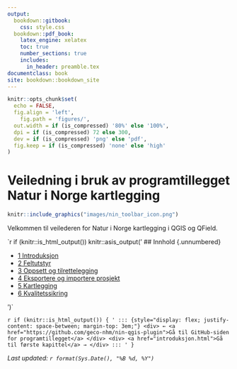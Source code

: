```yaml
---
output:
  bookdown::gitbook:
    css: style.css
  bookdown::pdf_book:
    latex_engine: xelatex
    toc: true
    number_sections: true
    includes:
      in_header: preamble.tex
documentclass: book
site: bookdown::bookdown_site
---
```


```r
knitr::opts_chunk$set(
  echo = FALSE,
  fig.align = 'left',
    fig.path = 'figures/',
  out.width = if (is_compressed) '80%' else '100%',
  dpi = if (is_compressed) 72 else 300,
  dev = if (is_compressed) 'png' else 'pdf',
  fig.keep = if (is_compressed) 'none' else 'high'
)
```

# Veiledning i bruk av programtillegget Natur i Norge kartlegging {#forside .unnumbered}

```r
knitr::include_graphics("images/nin_toolbar_icon.png")
```

Velkommen til veilederen for Natur i Norge kartlegging i QGIS og QField.

`r if (knitr::is_html_output()) knitr::asis_output('
## Innhold {.unnumbered}

-   [1 Introduksjon](#introduksjon)  
-   [2 Feltutstyr](#feltutstyr)  
-   [3 Oppsett og tilrettelegging](#oppsett-og-tilrettelegging)  
-   [4 Eksportere og importere prosjekt](#eksportere-prosjekt)  
-   [5 Kartlegging](#kartlegging)  
-   [6 Kvalitetssikring](#kvalitetssikring)

')`

`r if (knitr::is_html_output()) {
'
::: {style="display: flex; justify-content: space-between; margin-top: 3em;"}
<div> ← <a href="https://github.com/geco-nhm/nin-qgis-plugin">Gå til GitHub-siden for programtillegget</a> </div>
<div> <a href="introduksjon.html">Gå til første kapittel</a> → </div>
:::
'
} `


*Last updated: `r format(Sys.Date(), "%B %d, %Y")`*
